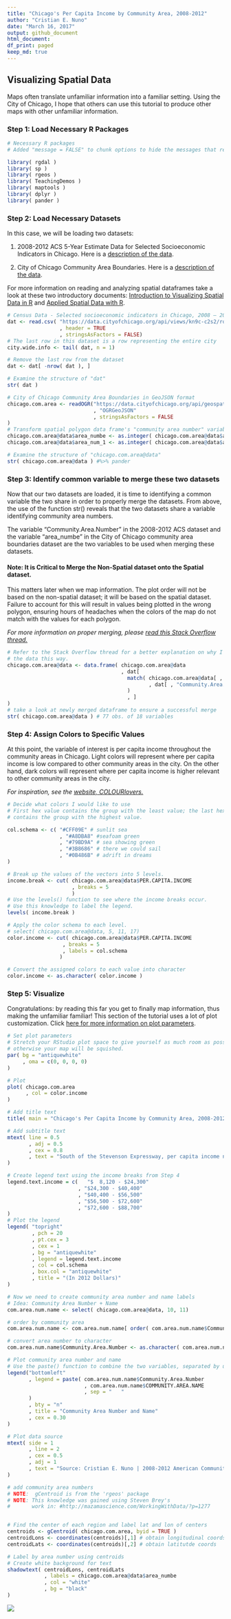 ```yaml
---
title: "Chicago's Per Capita Income by Community Area, 2008-2012"
author: "Cristian E. Nuno"
date: "March 16, 2017"
output: github_document
html_document:
df_print: paged
keep_md: true
--- 
```


## Visualizing Spatial Data

Maps often translate unfamiliar information into a familiar setting. Using the City of Chicago, I hope that others can use this tutorial to produce other maps with other unfamiliar information. 

### Step 1: Load Necessary R Packages

```r
# Necessary R packages
# Added "message = FALSE" to chunk options to hide the messages that result from calling certain packages.

library( rgdal )
library( sp )
library( rgeos )
library( TeachingDemos )
library( maptools )
library( dplyr )
library( pander )
```

### Step 2: Load Necessary Datasets

In this case, we will be loading two datasets: 

1. 2008-2012 ACS 5-Year Estimate Data for Selected Socioeconomic Indicators in Chicago.
   Here is a [description of the data](https://catalog.data.gov/dataset/census-data-selected-socioeconomic-indicators-in-chicago-2008-2012-36e55).

2. City of Chicago Community Area Boundaries.
   Here is a [description of the data](https://data.cityofchicago.org/Facilities-Geographic-Boundaries/Boundaries-Community-Areas-current-/cauq-8yn6).
   

For more information on reading and analyzing spatial dataframes take a look at these two introductory documents: [Introduction to Visualizing Spatial Data in R](https://cran.r-project.org/doc/contrib/intro-spatial-rl.pdf) and [Applied Spatial Data with R](http://gis.humboldt.edu/OLM/r/Spatial%20Analysis%20With%20R.pdf).


```r
# Census Data - Selected socioeconomic indicators in Chicago, 2008 – 2012
dat <- read.csv( "https://data.cityofchicago.org/api/views/kn9c-c2s2/rows.csv?accessType=DOWNLOAD"
                 , header = TRUE
                 , stringsAsFactors = FALSE)
# The last row in this dataset is a row representing the entire city
city.wide.info <- tail( dat, n = 1)

# Remove the last row from the dataset
dat <- dat[ -nrow( dat ), ]

# Examine the structure of "dat"
str( dat )

# City of Chicago Community Area Boundaries in GeoJSON format
chicago.com.area <- readOGR("https://data.cityofchicago.org/api/geospatial/cauq-8yn6?method=export&format=GeoJSON"
                            , "OGRGeoJSON"
                            , stringsAsFactors = FALSE
)
# Transform spatial polygon data frame's "community area number" variable from character to integer
chicago.com.area@data$area_numbe <- as.integer( chicago.com.area@data$area_numbe )
chicago.com.area@data$area_num_1 <- as.integer( chicago.com.area@data$area_num_1 )

# Examine the structure of "chicago.com.area@data"
str( chicago.com.area@data ) #%>% pander
```

### Step 3: Identify common variable to merge these two datasets

Now that our two datasets are loaded, it is time to identifying a common variable the two share in order to properly merge the datasets. From above, the use of the function str() reveals that the two datasets share a variable identifying community area numbers. 

The variable "Community.Area.Number" in the 2008-2012 ACS dataset and the variable "area_numbe" in the City of Chicago community area boundaries dataset are the two variables to be used when merging these datasets.

#### Note: It is Critical to Merge the Non-Spatial dataset onto the Spatial dataset.

This matters later when we map information. The plot order will not be based on the non-spatial dataset; it will be based on the spatial dataset. Failure to account for this will result in values being plotted in the wrong polygon, ensuring hours of headaches when the colors of the map do not match with the values for each polygon.

*For more information on proper merging, please [read this Stack Overflow thread.](http://stackoverflow.com/questions/3650636/how-to-attach-a-simple-data-frame-to-a-spatialpolygondataframe-in-r)*

```r
# Refer to the Stack Overflow thread for a better explanation on why I am merging
# the data this way.
chicago.com.area@data <- data.frame( chicago.com.area@data
                                     , dat[
                                       match( chicago.com.area@data[ , "area_numbe" ]
                                              , dat[ , "Community.Area.Number"  ]
                                       )
                                       , ]
)
# take a look at newly merged dataframe to ensure a successful merge
str( chicago.com.area@data ) # 77 obs. of 18 variables
```

### Step 4: Assign Colors to Specific Values

At this point, the variable of interest is per capita income throughout the community areas in Chicago. Light colors will represent where per capita income is low compared to other community areas in the city. On the other hand, dark colors will represent where per capita income is higher relevant to other community areas in the city.

*For inspiration, see the [website, COLOURlovers.](http://www.colourlovers.com/palettes/most-loved/all-time/meta)*

```r
# Decide what colors I would like to use
# First hex value contains the group with the least value; the last hex value 
# contains the group with the highest value.

col.schema <- c( "#CFF09E" # sunlit sea
                 , "#A8DBA8" #seafoam green
                 , "#79BD9A" # sea showing green
                 , "#3B8686" # there we could sail
                 , "#0B486B" # adrift in dreams
)

# Break up the values of the vectors into 5 levels.
income.break <- cut( chicago.com.area@data$PER.CAPITA.INCOME
                     , breaks = 5
                     )
# Use the levels() function to see where the income breaks occur.
# Use this knowledge to label the legend.
levels( income.break )

# Apply the color schema to each level.
# select( chicago.com.area@data, 5, 11, 17)
color.income <- cut( chicago.com.area@data$PER.CAPITA.INCOME
                  , breaks = 5
                  , labels = col.schema
                 )

# Convert the assigned colors to each value into character
color.income <- as.character( color.income )
```

### Step 5: Visualize

Congratulations: by reading this far you get to finally map information, thus making the unfamiliar familiar! This section of the tutorial uses a lot of plot customization. Click [here for more information on plot parameters](https://stat.ethz.ch/R-manual/R-devel/library/graphics/html/par.html).


```r
# Set plot parameters
# Stretch your RStudio plot space to give yourself as much room as possible,
# otherwise your map will be squished.
par( bg = "antiquewhite"
     , oma = c(0, 0, 0, 0)
)

# Plot
plot( chicago.com.area
      , col = color.income
)

# Add title text
title( main = "Chicago's Per Capita Income by Community Area, 2008-2012" )

# Add subtitle text
mtext( line = 0.5
       , adj = 0.5
       , cex = 0.8
       , text = "South of the Stevenson Expressway, per capita income never exceeded $40,400 between 2008 and 2012."
)

# Create legend text using the income breaks from Step 4
legend.text.income = c(   "$  8,120 - $24,300"
                       , "$24,300 - $40,400"
                       , "$40,400 - $56,500"
                       , "$56,500 - $72,600"
                       , "$72,600 - $88,700"
)
# Plot the legend
legend( "topright"
        , pch = 20
        , pt.cex = 3
        , cex = 1
        , bg = "antiquewhite"
        , legend = legend.text.income
        , col = col.schema
        , box.col = "antiquewhite"
        , title = "(In 2012 Dollars)"
)

# Now we need to create community area number and name labels
# Idea: Community Area Number + Name
com.area.num.name <- select( chicago.com.area@data, 10, 11)

# order by community area
com.area.num.name <- com.area.num.name[ order( com.area.num.name$Community.Area.Number), ]

# convert area number to character
com.area.num.name$Community.Area.Number <- as.character( com.area.num.name$Community.Area.Number )

# Plot community area number and name
# Use the paste() function to combine the two variables, separated by user defined space.
legend("bottomleft"
       , legend = paste( com.area.num.name$Community.Area.Number
                         , com.area.num.name$COMMUNITY.AREA.NAME
                         , sep = "   "
       )
       , bty = "n"
       , title = "Community Area Number and Name"
       , cex = 0.30
)

# Plot data source
mtext( side = 1
       , line = 2
       , cex = 0.5
       , adj = 1
       , text = "Source: Cristian E. Nuno | 2008-2012 American Community Survey 5-year Estimates"
)

# add community area numbers
# NOTE:  gCentroid is from the 'rgeos' package
# NOTE: This knowledge was gained using Steven Brey's
#       work in: #http://mazamascience.com/WorkingWithData/?p=1277


# Find the center of each region and label lat and lon of centers
centroids <- gCentroid( chicago.com.area, byid = TRUE )
centroidLons <- coordinates(centroids)[,1] # obtain longitudinal coords
centroidLats <- coordinates(centroids)[,2] # obtain latitutde coords

# Label by area number using centroids
# Create white background for text
shadowtext( centroidLons, centroidLats
            , labels = chicago.com.area@data$area_numbe
            , col = "white"
            , bg = "black"
)
```

![](https://github.com/cenuno/MPA_Portfolio/raw/lab_01/Chicago_Visualizations/cenuno_PCI_2008to2012.png)